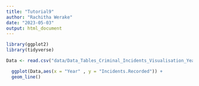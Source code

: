 ```yaml
---
title: "Tutorial9"
author: "Rachitha Werake"
date: "2023-05-03"
output: html_document
---
```

```r
library(ggplot2)
library(tidyverse)
```


```r
Data <- read.csv("data/Data_Tables_Criminal_Incidents_Visualisation_Year_Ending_December_2019.csv")
```

```r
  ggplot(Data,aes(x = "Year" , y = "Incidents.Recorded")) +
  geom_line()
```

